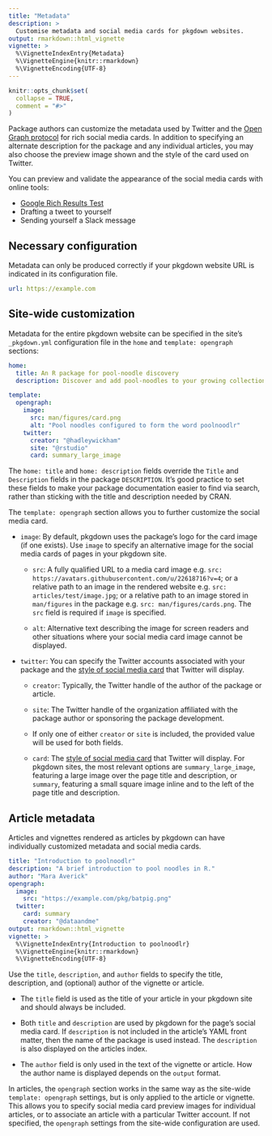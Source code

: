 ```yaml
---
title: "Metadata"
description: >
  Customise metadata and social media cards for pkgdown websites.
output: rmarkdown::html_vignette
vignette: >
  %\VignetteIndexEntry{Metadata}
  %\VignetteEngine{knitr::rmarkdown}
  %\VignetteEncoding{UTF-8}
---
```


```r
knitr::opts_chunk$set(
  collapse = TRUE,
  comment = "#>"
)
```

Package authors can customize the metadata used by Twitter and the [Open Graph protocol][ogp] for rich social media cards. In addition to specifying an alternate description for the package and any individual articles, you may also choose the preview image shown and the style of the card used on Twitter.

You can preview and validate the appearance of the social media cards with online tools:

* [Google Rich Results Test][ogp-validator]
* Drafting a tweet to yourself
* Sending yourself a Slack message

## Necessary configuration

Metadata can only be produced correctly if your pkgdown website URL is indicated in its configuration file.

```yaml
url: https://example.com
```

## Site-wide customization

Metadata for the entire pkgdown website can be specified in the site's `_pkgdown.yml` configuration file in the `home` and `template: opengraph` sections:

```yaml
home:
  title: An R package for pool-noodle discovery
  description: Discover and add pool-noodles to your growing collection.

template:
  opengraph:
    image:
      src: man/figures/card.png
      alt: "Pool noodles configured to form the word poolnoodlr"
    twitter:
      creator: "@hadleywickham"
      site: "@rstudio"
      card: summary_large_image
```

The `home: title` and `home: description` fields override the `Title` and `Description` fields in the package `DESCRIPTION`. It's good practice to set these fields to make your package documentation easier to find via search, rather than sticking with the title and description needed by CRAN.

The `template: opengraph` section allows you to further customize the social media card.

*   `image`: By default, pkgdown uses the package's logo for the card image
    (if one exists). Use `image` to specify an alternative image for the social
    media cards of pages in your pkgdown site.

    * `src`: A fully qualified URL to a media card image e.g. `src: https://avatars.githubusercontent.com/u/22618716?v=4`;
      or a relative path to an image in the rendered website e.g. `src: articles/test/image.jpg`;
      or a relative path to an image stored in `man/figures` in the package e.g. `src: man/figures/cards.png`.
      The `src` field is required if `image` is specified.

    * `alt`: Alternative text describing the image for screen readers and
      other situations where your social media card image cannot be displayed.

*  `twitter`: You can specify the Twitter accounts associated with your package
    and the [style of social media card][twitter-card] that Twitter will
    display.

    * `creator`: Typically, the Twitter handle of the author of the package or
      article.

    * `site`: The Twitter handle of the organization affiliated with the
      package author or sponsoring the package development.

    * If only one of either `creator` or `site` is included, the provided value will
      be used for both fields.

    * `card`: The [style of social media card][twitter-card] that Twitter will
      display. For pkgdown sites, the most relevant options are
      `summary_large_image`, featuring a large image over the page title and
      description, or `summary`, featuring a small square image inline and to
      the left of the page title and description.

## Article metadata

Articles and vignettes rendered as articles by pkgdown can have individually customized metadata and social media cards.

```yaml
title: "Introduction to poolnoodlr"
description: "A brief introduction to pool noodles in R."
author: "Mara Averick"
opengraph:
  image:
    src: "https://example.com/pkg/batpig.png"
  twitter:
    card: summary
    creator: "@dataandme"
output: rmarkdown::html_vignette
vignette: >
  %\VignetteIndexEntry{Introduction to poolnoodlr}
  %\VignetteEngine{knitr::rmarkdown}
  %\VignetteEncoding{UTF-8}
```

Use the `title`, `description`, and `author` fields to specify the title, description, and (optional) author of the vignette or article.

* The `title` field is used as the title of your article in your pkgdown site
  and should always be included.

* Both `title` and `description` are used by pkgdown for the page's social
  media card. If `description` is not included in the article's YAML front
  matter, then the name of the package is used instead. The `description`
  is also displayed on the articles index.

- The `author` field is only used in the text of the vignette or article.
  How the author name is displayed depends on the `output` format.

In articles, the `opengraph` section works in the same way as the site-wide `template: opengraph` settings, but is only applied to the article or vignette. This allows you to specify social media card preview images for individual articles, or to associate an article with a particular Twitter account. If not specified, the `opengraph` settings from the site-wide configuration are used.

[ogp]: https://ogp.me/
[ogp-validator]: https://search.google.com/test/rich-results
[twitter-card]: https://developer.x.com/en/docs/x-for-websites/cards/overview/abouts-cards
